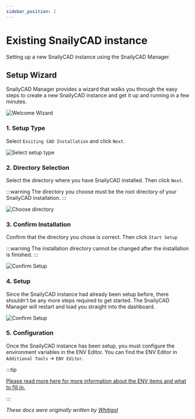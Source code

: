 ```yaml
---
sidebar_position: 2
---
```


# Existing SnailyCAD instance

Setting up a new SnailyCAD instance using the SnailyCAD Manager.

## Setup Wizard

SnailyCAD Manager provides a wizard that walks you through the easy steps to create a new SnailyCAD instance and get it up and running in a few minutes.

![Welcome Wizard](/manager-wizard/welcome-wizard.png)

### 1. Setup Type

Select `Exsiting CAD Installation` and click `Next`.

![Select setup type](/manager-wizard/select-setup-type-existing.png)

### 2. Directory Selection

Select the directory where you have SnailyCAD installed. Then click `Next`.

:::warning
The directory you choose must be the root directory of your SnailyCAD installation.
:::

![Choose directory](/manager-wizard/choose-directory-existing.png)

### 3. Confirm Installation

Confirm that the directory you chose is correct. Then click `Start Setup`

:::warning
The installation directory cannot be changed after the installation is finished.
:::

![Confirm Setup](/manager-wizard/confirm-setup-existing.png)

### 4. Setup

Since the SnailyCAD instance had already been setup before, there shouldn't be any more steps required to get started.
The SnailyCAD Manager will restart and load you straight into the dashboard.

![Confirm Setup](/manager-wizard/snailycad-manager.png)

### 5. Configuration

Once the SnailyCAD instance has been setup, you must configure the environment variables in the ENV Editor.
You can find the ENV Editor in `Additional Tools` -> `ENV Editor`.

:::tip

[Please read more here for more information about the ENV items and what to fill in.](/docs/installations/methods/manager/env-configuration)

:::

_These docs were originally written by [Whitigol](https://whitigol.me)_
